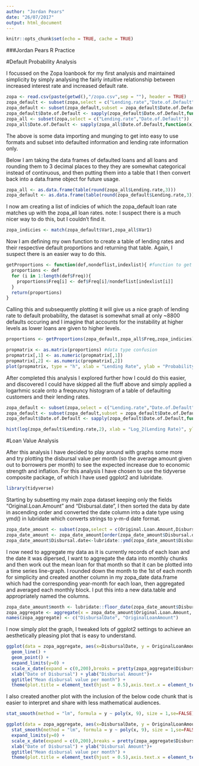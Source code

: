 ```yaml
---
author: "Jordan Pears"
date: "26/07/2017"
output: html_document
---
```


```r
knitr::opts_chunk$set(echo = TRUE, cache = TRUE)
```

###Jordan Pears R Practice

#Default Probability Analysis

I focussed on the Zopa loanbook for my first analysis and maintained simplicity by simply analysing the fairly intuitive relationship between increased interest rate and increased default rate.

```r
zopa <- read.csv(paste(getwd(),"/zopa.csv",sep = ""), header = TRUE)
zopa_default <- subset(zopa,select = c("Lending.rate","Date.of.Default"))
zopa_default <- subset(zopa_default,subset = zopa_default$Date.of.Default != "")
zopa_default$Date.of.Default <- sapply(zopa_default$Date.of.Default,function(x){x=1})
zopa_all <- subset(zopa,select = c("Lending.rate","Date.of.Default")) 
zopa_all$Date.of.Default <- sapply(zopa_all$Date.of.Default,function(x){if (x != ""){x=1} else if (x == ""){x=0}})

```

The above is some data importing and munging to get into easy to use formats and subset into defaulted information and lending rate information only.

Below I am taking the data frames of defaulted loans and all loans and rounding them to 3 decimal places to they they are somewhat categorical instead of continuous, and then putting them into a table that I then convert back into a data.frame object for future usage.

```r
zopa_all <- as.data.frame(table(round(zopa_all$Lending.rate,3))) 
zopa_default <- as.data.frame(table(round(zopa_default$Lending.rate,3))) 

```

I now am creating a list of indicies of which the zopa_default loan rate matches up with the zopa_all loan rates. 
note: I suspect there is a much nicer way to do this, but I couldn't find it.

```r
zopa_indicies <- match(zopa_default$Var1,zopa_all$Var1)
```

Now I am defining my own function to create a table of lending rates and their respective default proportions and returning that table. Again, I suspect there is an easier way to do this.

```r
getProportions <- function(def,nondeflist,indexlist){ #function to get the relative proportions to default/notdefault for each lending rate
  proportions <- def
  for (i in 1:length(def$Freq)){
    proportions$Freq[i] <- def$Freq[i]/nondeflist[indexlist[i]]
  }
  return(proportions)
}
```

Calling this and subsequently plotting it will give us a nice graph of lending rate to default probability, the dataset is somewhat small at only ~8800 defaults occuring and I imagine that accounts for the instability at higher levels as lower loans are given to higher levels.

```r
proportions <- getProportions(zopa_default,zopa_all$Freq,zopa_indicies)

propmatrix <- as.matrix(proportions) #data type confusion
propmatrix[,1] <- as.numeric(propmatrix[,1])
propmatrix[,2] <- as.numeric(propmatrix[,2])
plot(propmatrix, type = "h", xlab = "Lending Rate", ylab = "Probability of Default", main = "Ratio of Defaulter to Non-Defaulters based on Lending Rate")

```

After completed this analysis I explored further how I could do this easier, and discovered I could have skipped all the fluff above and simply applied a logarhmic scale onto a freqeuncy histogram of a table of defaulting customers and their lending rates. 

```r
zopa_default <- subset(zopa,select = c("Lending.rate","Date.of.Default"))
zopa_default <- subset(zopa_default,subset = zopa_default$Date.of.Default != "")
zopa_default$Date.of.Default <- sapply(zopa_default$Date.of.Default,function(x){x=1})
```

```r
hist(log(zopa_default$Lending.rate,2), xlab = "Log_2(Lending Rate)", ylab = "Frequency of Default", main = "Logarithm of Frequency of Defaults per Lending Rate")
```

#Loan Value Analysis

After this analysis I have decided to play around with graphs some more and try plotting the disbursal value per month (so the average amount given out to borrowers per month) to see the expected increase due to economic strength and inflation. For this analysis I have chosen to use the tidyverse composite package, of which I have used ggplot2 and lubridate.

```r
library(tidyverse)
```

Starting by subsetting my main zopa dataset keeping only the fields "Original.Loan.Amount" and "Disbursal.date", I then sorted the data by date in ascending order and converted the date column into a date type using ymd() in lubridate which converts strings to y-m-d date format.

```r
zopa_date_amount <- subset(zopa,select = c(Original.Loan.Amount,Disbursal.date))
zopa_date_amount <- zopa_date_amount[order(zopa_date_amount$Disbursal.date),] 
zopa_date_amount$Disbursal.date<-lubridate::ymd(zopa_date_amount$Disbursal.date)
```

I now need to aggregate my data as it is currently records of each loan and the date it was dipersed, I want to aggregate the data into monthly chunks and then work out the mean loan for that month so that it can be plotted into a time series line-graph. I rounded down the month to the 1st of each month for simplicity and created another column in my zopa_date data.frame which had the corresponding year-month for each loan, then aggregated and averaged each monthly block. I put this into a new data.table and appropriately named the columns.

```r
zopa_date_amount$month <- lubridate::floor_date(zopa_date_amount$Disbursal.date,"month")
zopa_aggregate <- aggregate(x = zopa_date_amount$Original.Loan.Amount, by = list(zopa_date_amount$month),FUN = mean)
names(zopa_aggregate) <- c("DisbursalDate", "OriginalLoanAmount")
```

I now simply plot the graph, I tweaked lots of ggplot2 settings to achieve an aesthetically pleasing plot that is easy to understand.

```r
ggplot(data = zopa_aggregate, aes(x=DisbursalDate, y = OriginalLoanAmount)) + 
  geom_line() +
  geom_point() +
  expand_limits(y=0) +
  scale_x_date(expand = c(0,200),breaks = pretty(zopa_aggregate$DisbursalDate, n = 10)) + scale_y_continuous(expand=c(0,0),limits = c(0,8000)) +
  xlab("Date of Disbursal") + ylab("Disbursal Amount")+
  ggtitle("Mean disbursal value per month") +
  theme(plot.title = element_text(hjust = 0.5),axis.text.x = element_text(angle = 290,hjust =0))

```

I also created another plot with the inclusion of the below code chunk that is easier to interpret and share with less mathematical audiences.

```r
stat_smooth(method = "lm", formula = y ~ poly(x, 9), size = 1,se=FALSE)
```


```r
ggplot(data = zopa_aggregate, aes(x=DisbursalDate, y = OriginalLoanAmount)) + 
  stat_smooth(method = "lm", formula = y ~ poly(x, 9), size = 1,se=FALSE)+
  expand_limits(y=0) +
  scale_x_date(expand = c(0,200),breaks = pretty(zopa_aggregate$DisbursalDate, n = 10)) + scale_y_continuous(expand=c(0,0),limits = c(0,8000)) +
  xlab("Date of Disbursal") + ylab("Disbursal Amount")+
  ggtitle("Mean disbursal value per month") +
  theme(plot.title = element_text(hjust = 0.5),axis.text.x = element_text(angle = 290,hjust =0))

```

